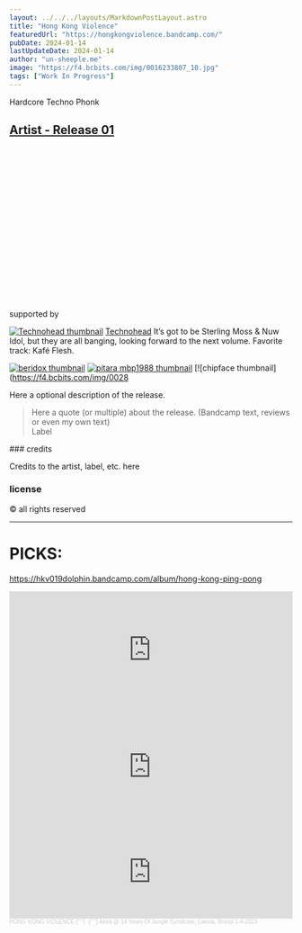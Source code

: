 ```yaml
---
layout: ../../../layouts/MarkdownPostLayout.astro
title: "Hong Kong Violence"
featuredUrl: "https://hongkongviolence.bandcamp.com/"
pubDate: 2024-01-14
lastUpdateDate: 2024-01-14
author: "un-sheeple.me"
image: "https://f4.bcbits.com/img/0016233807_10.jpg"
tags: ["Work In Progress"]
---
```



Hardcore Techno Phonk

## <a href="" target="_blank">Artist - Release 01</a>

<ReleaseInformation
  releaseDate=""
  label=""
  catalogNumber=""
  series="SERIESNAME - PART #"
  country="Malden, Netherlands"
  genre="Genre With Capital Letters"
  imgUrl="image url of the physical release"
  imgAlt=""
/>

<iframe style="border: 0; width: 100%; height: 274px;" src="" seamless>
  <a href="https://dosisdecibelrecords.bandcamp.com/album/dosis-decibel-013"></a>
</iframe>

supported by

[![Technohead thumbnail](https://f4.bcbits.com/img/0026433229_42.jpg)](https://bandcamp.com/winchman?from=fanthanks) [Technohead](https://bandcamp.com/winchman?from=fanthanks) <span class="bandcamp-supporter-comment">It’s got to be Sterling Moss & Nuw Idol, but they are all banging, looking forward to the next volume. Favorite track: Kafé Flesh.</span>

[![_beridox_ thumbnail](https://f4.bcbits.com/img/0033138377_42.jpg)](https://bandcamp.com/_beridox_?from=fanthanks) [![pitara mbp1988 thumbnail](https://f4.bcbits.com/img/0032644052_42.jpg)](https://bandcamp.com/mbp1988?from=fanthanks) [![chipface thumbnail](https://f4.bcbits.com/img/0028

Here a optional description of the release.

<blockquote>
  Here a quote (or multiple) about the release. (Bandcamp text, reviews or even
  my own text)
  <footer>Label</footer>
</blockquote>

<div class="bandcamp-final-credits">
### credits

Credits to the artist, label, etc. here

### license

&copy; all rights reserved

</div>

<hr />

# PICKS:

https://hkv019dolphin.bandcamp.com/album/hong-kong-ping-pong

<iframe
  style="border: 0; width: 100%; height: 208px;"
  src="https://bandcamp.com/EmbeddedPlayer/album=2679362951/size=large/bgcol=333333/linkcol=e32c14/artwork=none/transparent=true/"
  seamless
>
  <a href="https://hkv019dolphin.bandcamp.com/album/hong-kong-ping-pong">
    Hong Kong Ping Pong by HKV019: Dolphin
  </a>
</iframe>

<iframe
  style="border: 0; width: 100%; height: 208px;"
  src="https://bandcamp.com/EmbeddedPlayer/album=2117003651/size=large/bgcol=333333/linkcol=ffffff/artwork=none/transparent=true/"
  seamless
>
  <a href="https://hkv017hellfish.bandcamp.com/album/the-hong-kong-chop">
    The Hong Kong Chop by HKV017:Hellfish
  </a>
</iframe>

<iframe
  width="100%"
  height="166"
  scrolling="no"
  frameborder="no"
  allow="autoplay"
  src="https://w.soundcloud.com/player/?url=https%3A//api.soundcloud.com/tracks/1571587303&color=%23302f82&auto_play=false&hide_related=false&show_comments=true&show_user=true&show_reposts=false&show_teaser=true"
></iframe>
<div style="font-size: 10px; color: #cccccc;line-break: anywhere;word-break: normal;overflow: hidden;white-space: nowrap;text-overflow: ellipsis; font-family: Interstate,Lucida Grande,Lucida Sans Unicode,Lucida Sans,Garuda,Verdana,Tahoma,sans-serif;font-weight: 100;">
  <a
    href="https://soundcloud.com/hkv"
    title="HONG KONG VIOLENCE"
    target="_blank"
    style="color: #cccccc; text-decoration: none;"
  >
    HONG KONG VIOLENCE
  </a>{" "}
  ·{" "}
  <a
    href="https://soundcloud.com/hkv/akira-14-years-of-jungle-syndicate-lakota-bristol-1-4-2023"
    title="Akira @ 14 Years Of Jungle Syndicate, Lakota, Bristol 1-4-2023"
    target="_blank"
    style="color: #cccccc; text-decoration: none;"
  >
    Akira @ 14 Years Of Jungle Syndicate, Lakota, Bristol 1-4-2023
  </a>
</div>
